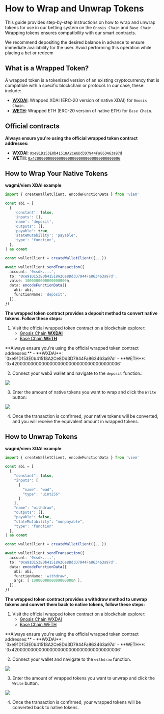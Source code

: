 
# How to Wrap and Unwrap Tokens

This guide provides step-by-step instructions on how to wrap and unwrap tokens for use in our betting system on the `Gnosis Chain` and `Base Chain`. Wrapping tokens ensures compatibility with our smart contracts.

<Callout type="info">
We recommend depositing the desired balance in advance to ensure immediate availability for the user. Avoid performing this operation while placing a bet or redeem
</Callout>

## What is a Wrapped Token?
A wrapped token is a tokenized version of an existing cryptocurrency that is compatible with a specific blockchain or protocol. In our case, these include:

- [**WXDAI**](https://gnosisscan.io/address/0xe91D153E0b41518A2Ce8Dd3D7944Fa863463a97d): Wrapped XDAI (ERC-20 version of native XDAI) for `Gnosis Chain`.
- [**WETH**](https://basescan.org/address/0x4200000000000000000000000000000000000006): Wrapped ETH (ERC-20 version of native ETH) for `Base Chain`.

## Official contracts

**Always ensure you're using the official wrapped token contract addresses:**
- **WXDAI**: [`0xe91D153E0b41518A2Ce8Dd3D7944Fa863463a97d`](https://gnosisscan.io/address/0xe91D153E0b41518A2Ce8Dd3D7944Fa863463a97d)
- **WETH**: [`0x4200000000000000000000000000000000000006`](https://basescan.org/address/0x4200000000000000000000000000000000000006)

## How to Wrap Your Native Tokens

**wagmi/viem XDAI example**
```ts copy
import { createWalletClient, encodeFunctionData } from 'viem'

const abi = [
  {
    'constant': false,
    'inputs': [],
    'name': 'deposit',
    'outputs': [],
    'payable': true,
    'stateMutability': 'payable',
    'type': 'function',
  },
] as const

const walletClient = createWalletClient({...})

await walletClient.sendTransaction({ 
  account: '0xsdk....',
  to: '0xe91D153E0b41518A2Ce8Dd3D7944Fa863463a97d',
  value: 1000000000000000000n,
  data: encodeFunctionData({
    abi: abi,
    functionName: 'deposit',
  }),
})
```

**The wrapped token contract provides a deposit method to convert native tokens. Follow these steps:**

1. Visit the official wrapped token contract on a blockchain explorer:
   - [Gnosis Chain **WXDAI**](https://gnosisscan.io/address/0xe91D153E0b41518A2Ce8Dd3D7944Fa863463a97d#writeContract#F5)
   - [Base Chain **WETH**](https://basescan.org/address/0x4200000000000000000000000000000000000006#writeContract#F2)

<Callout type="warning">
**Always ensure you're using the official wrapped token contract addresses:**
- **WXDAI**: `0xe91D153E0b41518A2Ce8Dd3D7944Fa863463a97d`
- **WETH**: `0x4200000000000000000000000000000000000006`
</Callout>


2. Connect your web3 wallet and navigate to the `deposit` function.:

<Image
  src="/images/hub/explorer-connect.jpg"
  width={2000}
  height={1000}
/>

3. Enter the amount of native tokens you want to wrap and click the `Write` button:

<Image
  src="/images/hub/explorer-wrap.jpg"
  width={2000}
  height={1000}
/>

4. Once the transaction is confirmed, your native tokens will be converted, and you will receive the equivalent amount in wrapped tokens.

## How to Unwrap Tokens

**wagmi/viem XDAI example**
```ts copy
import { createWalletClient, encodeFunctionData } from 'viem'

const abi = [
  {
    "constant": false,
    "inputs": [
      {
        "name": "wad",
        "type": "uint256"
      }
    ],
    "name": "withdraw",
    "outputs": [],
    "payable": false,
    "stateMutability": "nonpayable",
    "type": "function"
  },
] as const

const walletClient = createWalletClient({...})

await walletClient.sendTransaction({ 
  account: '0xsdk....',
  to: '0xe91D153E0b41518A2Ce8Dd3D7944Fa863463a97d',
  data: encodeFunctionData({
    abi: abi,
    functionName: 'withdraw',
    args: [ 1000000000000000000n ],
  }),
})
```

**The wrapped token contract provides a withdraw method to unwrap tokens and convert them back to native tokens, follow these steps:**

1. Visit the official wrapped token contract on a blockchain explorer:
   - [Gnosis Chain WXDAI](https://gnosisscan.io/address/0xe91D153E0b41518A2Ce8Dd3D7944Fa863463a97d#writeContract#F3)
   - [Base Chain WETH](https://basescan.org/address/0x4200000000000000000000000000000000000006#writeContract#F5)

<Callout type="warning">
**Always ensure you're using the official wrapped token contract addresses:**
- **WXDAI**: `0xe91D153E0b41518A2Ce8Dd3D7944Fa863463a97d`
- **WETH**: `0x4200000000000000000000000000000000000006`
</Callout>

2. Connect your wallet and navigate to the `withdraw` function.

<Image
  src="/images/hub/explorer-connect2.jpg"
  width={2000}
  height={1000}
/>

3. Enter the amount of wrapped tokens you want to unwrap and click the `Write` button.  

<Image
  src="/images/hub/explorer-withdraw.jpg"
  width={2000}
  height={1000}
/>

4. Once the transaction is confirmed, your wrapped tokens will be converted back to native tokens.  
